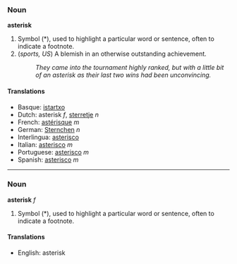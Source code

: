 ===Noun===
'''asterisk'''

# Symbol (*), used to highlight a particular word or sentence, often to indicate a footnote.
# (''sports, US'') A blemish in an otherwise outstanding achievement.
#: ''They came into the tournament highly ranked, but with a little bit of an asterisk as their last two wins had been unconvincing.''

====Translations====
*Basque: [[istartxo]]
*Dutch: asterisk ''f'', [[sterretje]] ''n''
*French: [[astérisque]] ''m''
*German: [[Sternchen]] ''n''
*Interlingua: [[asterisco]]
*Italian: [[asterisco]] ''m''
*Portuguese: [[asterisco]] ''m''
*Spanish: [[asterisco]] ''m''

{{msg:Punctuation}}

----

===Noun===
'''asterisk''' ''f''

# Symbol (*), used to highlight a particular word or sentence, often to indicate a footnote.

====Translations====
*English: asterisk